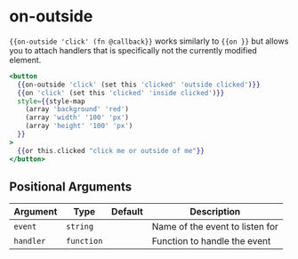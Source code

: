 # on-outside

`{{on-outside 'click' (fn @callback}}` works similarly to `{{on }}` but allows
you to attach handlers that is specifically not the currently modified
element.

```hbs preview-template
<button
  {{on-outside 'click' (set this 'clicked' 'outside clicked')}}
  {{on 'click' (set this 'clicked' 'inside clicked')}}
  style={{style-map
    (array 'background' 'red')
    (array 'width' '100' 'px')
    (array 'height' '100' 'px')
  }}
>
  {{or this.clicked "click me or outside of me"}}
</button>
```

## Positional Arguments

| Argument | Type | Default | Description |
| --- | --- | --- | --- |
| `event` | `string` |  | Name of the event to listen for |
| `handler` | `function` |  | Function to handle the event |

